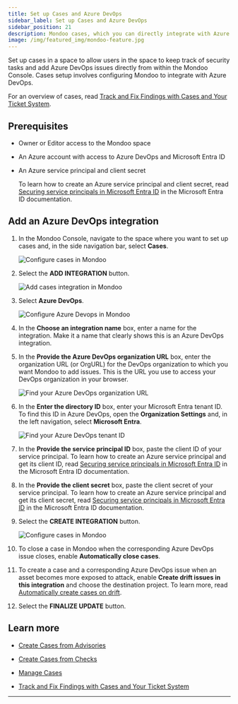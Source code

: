 ```yaml
---
title: Set up Cases and Azure DevOps
sidebar_label: Set up Cases and Azure DevOps
sidebar_position: 21
description: Mondoo cases, which you can directly integrate with Azure DevOps, allow you to track remediation of important security findings. Set up an integration with Azure DevOps to start using cases and include Mondoo data in your Azure DevOps issues.
image: /img/featured_img/mondoo-feature.jpg
---
```


Set up cases in a space to allow users in the space to keep track of security tasks and add Azure DevOps issues directly from within the Mondoo Console. Cases setup involves configuring Mondoo to integrate with Azure DevOps.

For an overview of cases, read [Track and Fix Findings with Cases and Your Ticket System](/platform/cases/overview/).

## Prerequisites

- Owner or Editor access to the Mondoo space

- An Azure account with access to Azure DevOps and Microsoft Entra ID

- An Azure service principal and client secret

  To learn how to create an Azure service principal and client secret, read [Securing service principals in Microsoft Entra ID](https://learn.microsoft.com/en-us/entra/architecture/service-accounts-principal) in the Microsoft Entra ID documentation.

## Add an Azure DevOps integration

1. In the Mondoo Console, navigate to the space where you want to set up cases and, in the side navigation bar, select **Cases**.

   ![Configure cases in Mondoo](/img/platform/cases/cases-blank.png)

2. Select the **ADD INTEGRATION** button.

   ![Add cases integration in Mondoo](/img/platform/cases/cases-integrations.png)

3. Select **Azure DevOps**.

   ![Configure Azure Devops in Mondoo](/img/platform/cases/cases-add-devops-top.png)

4. In the **Choose an integration name** box, enter a name for the integration. Make it a name that clearly shows this is an Azure DevOps integration.

5. In the **Provide the Azure DevOps organization URL** box, enter the organization URL (or OrgURL) for the DevOps organization to which you want Mondoo to add issues. This is the URL you use to access your DevOps organization in your browser.

   ![Find your Azure DevOps organization URL](/img/platform/cases/orgurl.png)

6. In the **Enter the directory ID** box, enter your Microsoft Entra tenant ID. To find this ID in Azure DevOps, open the **Organization Settings** and, in the left navigation, select **Microsoft Entra**.

   ![Find your Azure DevOps tenant ID](/img/platform/cases/tenant-id.png)

7. In the **Provide the service principal ID** box, paste the client ID of your service principal. To learn how to create an Azure service principal and get its client ID, read [Securing service principals in Microsoft Entra ID](https://learn.microsoft.com/en-us/entra/architecture/service-accounts-principal) in the Microsoft Entra ID documentation.

8. In the **Provide the client secret** box, paste the client secret of your service principal. To learn how to create an Azure service principal and get its client secret, read [Securing service principals in Microsoft Entra ID](https://learn.microsoft.com/en-us/entra/architecture/service-accounts-principal) in the Microsoft Entra ID documentation.

9. Select the **CREATE INTEGRATION** button.

   ![Configure cases in Mondoo](/img/platform/cases/add-devops-final.png)

10. To close a case in Mondoo when the corresponding Azure DevOps issue closes, enable **Automatically close cases**.

11. To create a case and a corresponding Azure DevOps issue when an asset becomes more exposed to attack, enable **Create drift issues in this integration** and choose the destination project. To learn more, read [Automatically create cases on drift](/platform/cases/manage#automatically-create-cases-on-drift).

12. Select the **FINALIZE UPDATE** button.

## Learn more

- [Create Cases from Advisories](/platform/cases/advisories/)

- [Create Cases from Checks](/platform/cases/checks/)

- [Manage Cases](/platform/cases/manage/)

- [Track and Fix Findings with Cases and Your Ticket System](/platform/cases/overview/)

---






